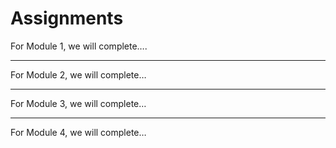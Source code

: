 # Assignments

For Module 1, we will complete....



---


For Module 2, we will complete...


---

For Module 3, we will complete...


---


For Module 4, we will complete...